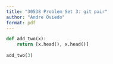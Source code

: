 ```yaml
---
title: "30538 Problem Set 3: git pair"
author: "Andre Oviedo"
format: pdf 
---
```


```python
def add_two(x):
    return [x.head(), x.head()]
    
add_two(3)
```

